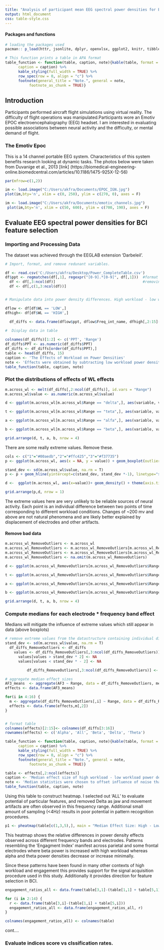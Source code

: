 ```yaml
---
title: "Analysis of participant mean EEG spectral power densities for BCI feature selection"
output: html_document
css: table-style.css
---
```


#### Packages and functions
```r
# loading the packages used
pacman:: p_load(httr, jsonlite, dplyr, openxlsx, ggplot2, knitr, tibble, tidyverse, glue, kableExtra, reshape2, gridExtra, pheatmap, jpeg, raster, BiocManager, grDevices, imager, readbitmap)

# This function prints a table in APA format
table_function <- function(table, caption, note){kable(table, format = "html",col.names = colnames(table), row.names = F, digits = 2, align = c(rep("c", times = ncol(table))),
      caption = caption) %>%
      kable_styling(full_width = TRUE) %>%
      row_spec(row = 0, align = "c") %>%
      footnote(general_title = "Note.", general = note,
           footnote_as_chunk = TRUE)}
```

## Introduction

Participants performed aircraft flight simulations using virtual reality. The difficulty of flight operations was manipulated.Participants wore an Emotiv EPOC electroencephalography (EEG) headset. I am interested in evaluating possible associations between neural activity and the difficulty, or mental demand of flight.

### The Emotiv Epoc
This is a 14 channel portable EEG system. Characteristics of this system benefits research looking at dynamic tasks. The photos below were taken from Duvanige et al., 2013 [link] (https://biomedical-engineering-online.biomedcentral.com/articles/10.1186/1475-925X-12-56)

```r
par(mfrow=c(1,2))

im <- load.image("C:/Users/akfra/Documents/EPOC_IGN.jpg")
plot(im,bty='n', xlim = c(0, 250), ylim = c(270, 0), axes = F)

im <- load.image("C:/Users/akfra/Documents/emotiv_channels.jpg")
 plot(im,bty='n', xlim = c(50, 600), ylim = c(700, 190), axes = F)

```


## Evaluate EEG spectral power densities for BCI feature selection

### Importing and Processing Data

The dataset was achieved through the EEGLAB extension 'Darbeleil'. 

```r

# Import, format, and remove redunant variables.

df <- read.csv('C:/Users/akfra/Desktop/Power_CompleteTable.csv') 
df$ppt <- regmatches(df[,1], regexpr("[0-9].*[0-9]", df[,1]))  #format participant ID
  df <- df[,3:ncol(df)]                                        #removing 'filename' and 'condition' from dataframe. 
  df <- df[,c(1,3:ncol(df))]


# Manipulate data into power density differences. High workload - low workload. 

dflow <- df[df$WL == 'LOW',] 
dfhigh<- df[df$WL == 'HIGH',]

  df_diffs <- data.frame(dflow$ppt, dflow$Freq_int_name, dfhigh[,2:15]-dflow[,2:15])

#  Display data in table
  
colnames(df_diffs)[1:2] <- c('PPT', 'Range') 
df_diffs$PPT <- as.numeric(df_diffs$PPT)
df_diffs <- df_diffs[order(df_diffs$PPT),]
table <- head(df_diffs, 15)
caption <- 'The Effects of Workload on Power Densities'
note <- 'Effects were obtained by subtracting low workload power densities from high workload for each subject'
table_function(table, caption, note)

```

### Plot the distributions of effects of WL effects

```r
m.across_wl <- melt(df_diffs[,2:ncol(df_diffs)], id.vars = "Range")
m.across_wl$value <- as.numeric(m.across_wl$value) 

d <- ggplot(m.across_wl[m.across_wl$Range == "delta",], aes(variable, value, fill= variable)) + geom_hline(yintercept=0, linetype="dashed", color = "black", size=1) + geom_boxplot(outlier.shape = NA) + geom_jitter() + ylab("PPT PD Differences(µV)")  + ggtitle("Delta") + theme(plot.title = element_text(hjust = 0.5)) + theme(text=element_text(size=14)) + theme(axis.title.x = element_blank()) + theme(legend.position="none")

t <- ggplot(m.across_wl[m.across_wl$Range == "teta",], aes(variable, value, fill= variable)) + geom_hline(yintercept=0, linetype="dashed", color = "black", size=1) + geom_boxplot(outlier.shape = NA) + geom_jitter() + ylab("PPT PD Differences(µV)")  + ggtitle("Theta") + theme(plot.title = element_text(hjust = 0.5)) + theme(text=element_text(size=14)) + theme(axis.title.x = element_blank()) + theme(legend.position="none")

a <- ggplot(m.across_wl[m.across_wl$Range == "alfa",], aes(variable, value, fill= variable)) + geom_hline(yintercept=0, linetype="dashed", color = "black", size=1) + geom_boxplot(outlier.shape = NA) + geom_jitter() + ylab("PPT PD Differences(µV)")  + ggtitle("Alpha") + theme(plot.title = element_text(hjust = 0.5)) + theme(text=element_text(size=14)) + theme(axis.title.x = element_blank()) + theme(legend.position="none")

b <- ggplot(m.across_wl[m.across_wl$Range == "beta",], aes(variable, value, fill= variable)) + geom_hline(yintercept=0, linetype="dashed", color = "black", size=1) + geom_boxplot(outlier.shape = NA) + geom_jitter() + ylab("PPT PD Differences(µV)")  + ggtitle("Beta") + theme(plot.title = element_text(hjust = 0.5)) + theme(text=element_text(size=14)) + theme(axis.title.x = element_blank()) + theme(legend.position="none")

grid.arrange(d, t, a, b, nrow = 4)
```

There are some really extreme values. Remove these.

```r
cols <- c("1"="#00aedb","2"="#ffc425","3"="#f37735")
p <- ggplot(m.across_wl, aes(x = NA, y = value)) + geom_boxplot(outlier.shape = NA, width = 0.2) + geom_jitter()  + theme(axis.title.x = element_blank()) + theme(axis.text.x = element_blank())

stand_dev <- sd(m.across_wl$value, na.rm = T)
p <- p + geom_hline(yintercept=c(stand_dev, stand_dev *-1), linetype="solid", color = "#00aedb", size=1) + geom_hline(yintercept=c(stand_dev*2, stand_dev *-2), linetype="solid", color = "#ffc425", size=1) + geom_hline(yintercept=c(stand_dev*3, stand_dev *-3), linetype="solid", color = "#f37735", size=1) + ggtitle('Standard Deviations')

d <-  ggplot(m.across_wl, aes(x=value))+ geom_density() + theme(axis.title.x = element_blank()) + theme(axis.text.x = element_blank()) + ggtitle('Density Plot')

grid.arrange(p,d, nrow = 1)
```

The extreme values here are very unlikely to be reliable sources of neural activity. Each point is an individual difference between two points of time corresponding to different workload conditions. Changes of ~200 mv and above are not natural phenomena and are likely better explained by displacement of electrodes and other artifacts. 

#### Remove bad data

```r
m.across_wl_RemoveOutliers <- m.across_wl
m.across_wl_RemoveOutliers <- m.across_wl_RemoveOutliers[m.across_wl_RemoveOutliers$value < stand_dev * 2,] 
m.across_wl_RemoveOutliers <- m.across_wl_RemoveOutliers[m.across_wl_RemoveOutliers$value > stand_dev *-2,] 
m.across_wl_RemoveOutliers <- na.omit(m.across_wl_RemoveOutliers)

d <- ggplot(m.across_wl_RemoveOutliers[m.across_wl_RemoveOutliers$Range == "delta",], aes(variable, value, fill= variable)) + geom_hline(yintercept=0, linetype="dashed", color = "black", size=1) + geom_boxplot(outlier.shape = NA) + geom_jitter() + ylab("PPT PD Differences(µV)") + ggtitle("Delta") + theme(plot.title = element_text(hjust = 0.5)) + theme(text=element_text(size=14)) + theme(axis.title.x = element_blank()) + scale_y_continuous(limits=c(-50,50), breaks=seq(-50,50,20)) + theme(legend.position="none")

t <- ggplot(m.across_wl_RemoveOutliers[m.across_wl_RemoveOutliers$Range == "teta",], aes(variable, value, fill= variable)) + geom_hline(yintercept=0, linetype="dashed", color = "black", size=1) + geom_boxplot(outlier.shape = NA) + geom_jitter() + ylab("PPT PD Differences(µV)") + ggtitle("Theta") + theme(plot.title = element_text(hjust = 0.5)) + theme(text=element_text(size=14)) + theme(axis.title.x = element_blank()) + scale_y_continuous(limits=c(-50,50), breaks=seq(-50,50,20)) + theme(legend.position="none")

a <- ggplot(m.across_wl_RemoveOutliers[m.across_wl_RemoveOutliers$Range == "alfa",], aes(variable, value, fill= variable)) + geom_hline(yintercept=0, linetype="dashed", color = "black", size=1) + geom_boxplot(outlier.shape = NA) + geom_jitter() + ylab("PPT PD Differences(µV)") + ggtitle("Alpha") + theme(plot.title = element_text(hjust = 0.5)) + theme(text=element_text(size=14)) + theme(axis.title.x = element_blank()) + scale_y_continuous(limits=c(-50,50), breaks=seq(-50,50,20)) + theme(legend.position="none")

b <- ggplot(m.across_wl_RemoveOutliers[m.across_wl_RemoveOutliers$Range == "beta",], aes(variable, value, fill= variable)) + geom_hline(yintercept=0, linetype="dashed", color = "black", size=1) + geom_boxplot(outlier.shape = NA) + geom_jitter() + ylab("PPT PD Differences(µV)") + ggtitle("Beta") + theme(plot.title = element_text(hjust = 0.5)) + theme(text=element_text(size=14)) + theme(axis.title.x = element_blank()) + scale_y_continuous(limits=c(-50,50), breaks=seq(-50,50,20))  + theme(legend.position="none")

grid.arrange(d, t, a, b, nrow = 4)
```

### Compute medians for each electrode * frequency band effect

Medians will mitigate the influence of extreme values which still appear in data (above boxplots)

```r
# remove extreme values from the datastructure containing individual differences
stand_dev <- sd(m.across_wl$value, na.rm = T) 
  df_diffs_RemoveOutliers <- df_diffs
    values <- df_diffs_RemoveOutliers[,3:ncol(df_diffs_RemoveOutliers)] 
      values[values > stand_dev * 2] <- NA
      values[values < stand_dev * - 2] <- NA

          df_diffs_RemoveOutliers[,3:ncol(df_diffs_RemoveOutliers)] <- values

# aggregate median effect sizes
AF3_means  <- aggregate(AF3 ~ Range, data = df_diffs_RemoveOutliers, median)
effects <- data.frame(AF3_means)

for(i in 4:16) {
  m <- aggregate(df_diffs_RemoveOutliers[,i] ~ Range, data = df_diffs_RemoveOutliers, median) 
  effects <- data.frame(effects,m[,2])
}


# format table
colnames(effects)[2:15]<- colnames(df_diffs[3:16])
rownames(effects) <- c('Alpha', 'All', 'Beta', 'Delta', 'Theta')

table_function <- function(table, caption, note){kable(table, format = "html",col.names = colnames(table), digits = 2, align = c(rep("c", times = ncol(table))),
      caption = caption) %>%
      kable_styling(full_width = TRUE) %>%
      row_spec(row = 0, align = "c") %>%
      footnote(general_title = "Note.", general = note,
           footnote_as_chunk = TRUE)}

table <- effects[,2:ncol(effects)]
caption <- 'Median effect size of high workload - low workload power densities'
note <- 'Median statistics were chosen to offset influence of noise that likely related to generation of larger effect sizes. Values beyond 2 sds were removed as they likely were a result of noise, common in movement + EEG settings.'
table_function(table, caption, note)
```

Using this table to construct heatmap. I selected out 'ALL' to evaluate potential of particular features, and removed Delta as jaw and movement artifacts are often observed in this frequency range. Additional small amount of sampling (<4Hz) results in poor potential in pattern recognition procedures.  

```r
p1 <- pheatmap(table[c(1,3,5),], main = "Median Effect Size: High - Low workload power densities", dendrogram = F, cluster_rows = T, cluster_cols = T, fontsize = 12)

```

This heatmap shows the relative differences in power density effects observed across different frequency bands and electrodes. Patterns resembling the 'Engagment Index' manifest across parietal and some frontal electrodes where beta power is increased with high workload whereas alpha and theta power densities decrease or increase minimally. 

Since these patterns have been found in many other contexts of high workload and engagement this provides support for the signal acquisition procedure used in this study. Additionally it provides direction for feature selection in BCI. 

```r
engagement_ratios_all <- data.frame(table[3,1]-(table[1,1] + table[5,1]))

for (i in 2:14) {
  r <- data.frame(table[3,i]-(table[1,i] + table[5,i]))
  engagement_ratios_all <- data.frame(engagement_ratios_all, r)
}

colnames(engagement_ratios_all) <- colnames(table)

```
cont....

### Evaluate indices score vs clssification rates.
